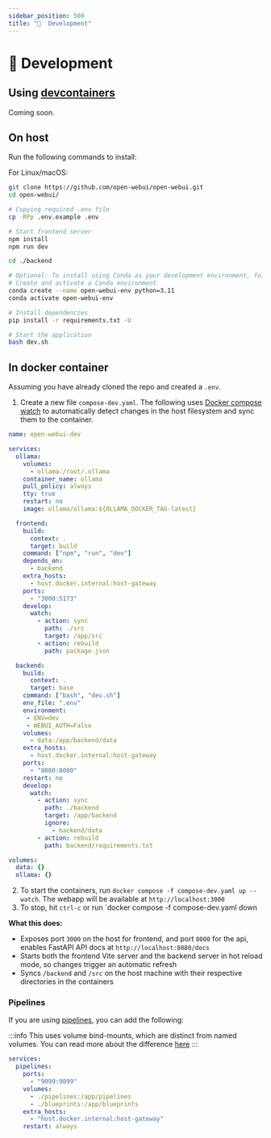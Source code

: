 ```yaml
---
sidebar_position: 500
title: "️🔨  Development"
---
```



<TopBanners />

# ️🔨 Development

## Using [devcontainers](https://docs.github.com/en/codespaces/setting-up-your-project-for-codespaces/adding-a-dev-container-configuration/introduction-to-dev-containers)
Coming soon.

## On host
Run the following commands to install:

For Linux/macOS:
```sh
git clone https://github.com/open-webui/open-webui.git
cd open-webui/

# Copying required .env file
cp -RPp .env.example .env

# Start frontend server
npm install
npm run dev

cd ./backend

# Optional: To install using Conda as your development environment, follow these instructions:
# Create and activate a Conda environment
conda create --name open-webui-env python=3.11
conda activate open-webui-env

# Install dependencies
pip install -r requirements.txt -U

# Start the application
bash dev.sh
```

## In docker container
Assuming you have already cloned the repo and created a `.env`.

1. Create a new file `compose-dev.yaml`. The following uses [Docker compose watch](https://docs.docker.com/compose/file-watch/) to automatically detect changes in the host filesystem and sync them to the container. 

```yaml
name: open-webui-dev

services:
  ollama:
    volumes:
      - ollama:/root/.ollama
    container_name: ollama
    pull_policy: always
    tty: true
    restart: no
    image: ollama/ollama:${OLLAMA_DOCKER_TAG-latest}

  frontend:
    build:
      context: .
      target: build
    command: ["npm", "run", "dev"]
    depends_on:
      - backend
    extra_hosts:
      - host.docker.internal:host-gateway
    ports:
      - "3000:5173"
    develop:
      watch:
        - action: sync
          path: ./src
          target: /app/src
        - action: rebuild
          path: package.json

  backend:
    build:
      context: .
      target: base
    command: ["bash", "dev.sh"]
    env_file: ".env"
    environment:
     - ENV=dev
     - WEBUI_AUTH=False
    volumes:
      - data:/app/backend/data
    extra_hosts:
      - host.docker.internal:host-gateway
    ports:
      - "8080:8080"
    restart: no
    develop:
      watch:
        - action: sync
          path: ./backend
          target: /app/backend
          ignore:
            - backend/data
        - action: rebuild
          path: backend/requirements.txt

volumes:
  data: {}
  ollama: {}
```
2. To start the containers, run `docker compose -f compose-dev.yaml up --watch`. The webapp will be available at `http://localhost:3000`
3. To stop, hit `ctrl-c` or run `docker compose -f compose-dev.yaml down

**What this does:**
- Exposes port `3000` on the host for frontend, and port `8000` for the api, enables FastAPI API docs at `http://localhost:8080/docs`
- Starts both the frontend Vite server and the backend server in hot reload mode, so changes trigger an automatic refresh
- Syncs `/backend` and `/src` on the host machine with their respective directories in the containers

### Pipelines 
If you are using [pipelines](https://docs.openwebui.com/pipelines/), you can add the following:

:::info
This uses volume bind-mounts, which are distinct from named volumes. You can read more about the difference [here](https://docs.docker.com/storage/bind-mounts/)
:::

```yaml
services:
  pipelines:
    ports:
      - "9099:9099"
    volumes:
      - ./pipelines:/app/pipelines
      - ./blueprints:/app/blueprints
    extra_hosts:
      - "host.docker.internal:host-gateway"
    restart: always
```
